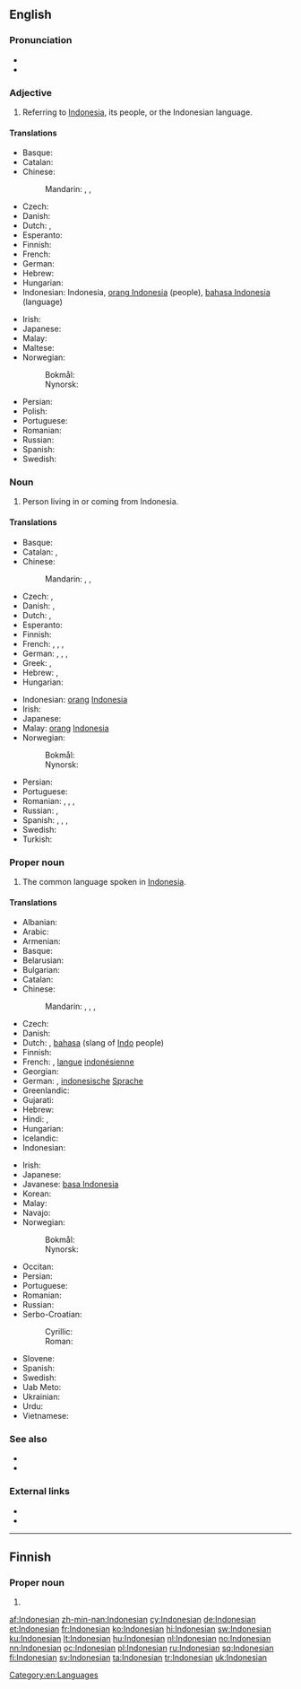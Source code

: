 {{also|indonesian}}
==English==
{{interwiktionary|code=id}}
{{wikipedia|lang=en}}

===Pronunciation===
* {{audio|en-us-Indonesian.ogg|Audio (US)}}
* {{rhymes|iːʒən}}

===Adjective===
{{en-adj|-}}

# Referring to [[Indonesia]], its people, or the Indonesian language.

====Translations====
{{trans-top|referring to [[Indonesia]]}}
* Basque: {{t-|eu|indonesiar}}
* Catalan: {{t+|ca|indonesi}}
* Chinese:
*: Mandarin: {{t|cmn|印度尼西亞|alt=印度尼西的|sc=Hani}}, {{t|cmn|印度尼西亚|tr=Yìndùníxīyà de|alt=印度尼西亚的|sc=Hani}}, {{t|cmn|印尼|tr=Yìnní de|alt=印尼的|sc=Hani}}
* Czech: {{t+|cs|indonéský}}
* Danish: {{t-|da|indonesisk}}
* Dutch: {{t+|nl|Indonesisch}}, {{t+|nl|Indonesische}}
* Esperanto: {{t-|eo|indonezia}}
* Finnish: {{t+|fi|indonesialainen}}
* French: {{t+|fr|indonésien}}
* German: {{t+|de|indonesisch}}
* Hebrew: {{t-|he|אינדונזי|tr=Indonezi}}
* Hungarian: {{t+|hu|indonéz}}
* Indonesian: Indonesia, [[orang Indonesia]] (people), [[bahasa Indonesia]] (language)
{{trans-mid}}
* Irish: {{t-|ga|Indinéiseach}}
* Japanese: {{t-|ja|インドネシアの|tr=indoneshia-no}}
* Malay: {{t-|ms|Indonesia}}
* Maltese: {{t-|mt|Indoneżjan}}
* Norwegian:
*: Bokmål: {{t-|nb|indonesisk}}
*: Nynorsk: {{t+|nn|indonesisk}}
* Persian: {{t-|fa|اندونزیایی|tr=Andonesiyayi}}
* Polish: {{t+|pl|indonezyjski}}
* Portuguese: {{t+|pt|indonésio}}
* Romanian: {{t-|ro|indonezian}}
* Russian: {{t+|ru|индонезийский|tr=indonɛzíjskij}}
* Spanish: {{t+|es|indonesio}}
* Swedish: {{t+|sv|indonesisk}}
{{trans-bottom}}

===Noun===
{{en-noun}}

# Person living in or coming from Indonesia.

====Translations====
{{trans-top|person}}
* Basque: {{t-|eu|indonesiar}}
* Catalan: {{t+|ca|indonesi|m}}, {{t-|ca|indonèsia|f}}
* Chinese:
*: Mandarin: {{t|cmn|印度尼西亞人|sc=Hani}}, {{t|cmn|印度尼西亚人|tr=Yìndùníxīyà rén|sc=Hani}}, {{t|cmn|印尼人|tr=Yìnní rén|sc=Hani}}
* Czech: {{t-|cs|Indonésan|m}}, {{t-|cs|Indonésanka|f}}
* Danish: {{t-|da|Indoneser}}, {{t-|da|Indonesere|p}}
* Dutch: {{t+|nl|Indonesiër|m}}, {{t+|nl|Indonesische|f}}
* Esperanto: {{t-|eo|indoneziano}}
* Finnish: {{t+|fi|indonesialainen}}
* French: {{t+|fr|Indonésien|m}}, {{t+|fr|Indonésienne|f}}, {{t+|fr|Indonésiens}} {{m|p}}, {{t+|fr|Indonésiennes}} {{f|p}}
* German: {{t+|de|Indonesier|m}}, {{t+|de|Indonesierin|f}}, {{t+|de|Indonesier}} {{m|p}}, {{t+|de|Indonesierinnen}} {{f|p}}
* Greek: {{t+|el|Ινδονήσιος|m}}, {{t-|el|Ινδονήσια|f}}
* Hebrew: {{t-|he|אינדונזי|tr=Indonezi|m}}, {{t-|he|אינדונזית|tr=Indonezit|f}}
* Hungarian: {{t+|hu|indonéz}}
{{trans-mid}}
* Indonesian: [[orang]] [[Indonesia]]
* Irish: {{t-|ga|Indinéiseach|m}}
* Japanese: {{t-|ja|インドネシア人|tr=Indoneshia-jin}}
* Malay: [[orang]] [[Indonesia]]
* Norwegian:
*: Bokmål: {{t-|nb|indonesier|m}}
*: Nynorsk: {{t+|nn|indonesiar|m}}
* Persian: {{t-|fa|اندونزیایی|tr=Andonesiyayi}}
* Portuguese: {{t+|pt|indonésio|m}}
* Romanian: {{t-|ro|indonezian|m}}, {{t-|ro|indoneziancă|f}}, {{t-|ro|indonezieni}} {{m|p}}, {{t-|ro|indonezience}} {{f|p}}
* Russian: {{t+|ru|индонезиец|m|tr=indonɛzíjec}},  {{t+|ru|индонезийка|f|tr=indonɛzíjka}}
* Spanish: {{t+|es|indonesio|m}}, {{t-|es|indonesia|f}}, {{t-|es|indonesios|m|p}}, {{t-|es|indonesias|f|p}}
* Swedish: {{t+|sv|indones}}
* Turkish: {{t+|tr|Endonezyalı}}
{{trans-bottom}}

===Proper noun===
{{en-proper noun}}

# The common language spoken in [[Indonesia]].

====Translations====
{{trans-top|language}}
* Albanian: {{t+|sq|gjuha indoneziane}}
* Arabic: {{t-|ar|أندونيسية|f|tr='andunisiyya|sc=Arab}}
* Armenian: {{t-|hy|ինդոնեզերեն|tr=indonezeren}}
* Basque: {{t+|eu|indonesiera}}
* Belarusian: {{t-|be|інданезійская|f|tr=indanezíjskaja|sc=Cyrl}}
* Bulgarian: {{t+|bg|индонезийски|m|tr=indonezíjski|sc=Cyrl}}
* Catalan: {{t+|ca|indonesi|m}}
* Chinese:
*: Mandarin: {{t|cmn|印度尼西亞語|sc=Hani}}, {{t|cmn|印度尼西亚语|tr=Yìndùníxīyà yǔ|sc=Hani}}, {{t|cmn|印尼語|sc=Hani}}, {{t|cmn|印尼语|tr=Yìnní yǔ|sc=Hani}}
* Czech: {{t+|cs|indonéština|f}}
* Danish: {{t-|da|Indonesisk}}
* Dutch: {{t+|nl|Indonesisch|n}}, [[bahasa]] (slang of [[Indo]] people)
* Finnish: {{t+|fi|indonesia}}
* French: {{t+|fr|indonésien|m}}, [[langue]] [[indonésienne]] {{f}}
* Georgian: {{t-|ka|ინდონეზიური|tr=indoneziuri|sc=Geor}}
* German: {{t+|de|Indonesisch|n}}, [[indonesische]] [[Sprache]] {{f}}
* Greenlandic: {{t-|kl|Indonesiamiutut}}
* Gujarati: {{t+|gu|ઇન્ડોનેશિયન|tr=inḍoneśiyan|sc=Gujr}}
* Hebrew: {{t-|he|אינדונזית|f|tr=indonezít|alt=אִינְדּוֹנֶזִית|sc=Hebr}}
* Hindi: {{t+|hi|इन्डोनेशियन|tr=inḍoneśiyan|sc=Deva}}, {{t-|hi|इन्डोनेशियाई|f|tr=inḍoneśiyā'ī|sc=Deva}}
* Hungarian: {{t+|hu|indonéz}}
* Icelandic: {{t+|is|indónesíska}}
* Indonesian: {{t+|id|bahasa Indonesia}}
{{trans-mid}}
* Irish: {{t-|ga|Indinéisis|f}}
* Japanese: {{t+|ja|インドネシア語|tr=Indoneshia-go|sc=Jpan}}
* Javanese: [[basa Indonesia]]
* Korean: {{t+|ko|인도네시아어|tr=Indonesia-eo|sc=Kore}}
* Malay: {{t-|ms|bahasa Indonesia}}
* Navajo: {{tø|nv|Indoníízha bizaad}}
* Norwegian:
*: Bokmål: {{t-|nb|indonesisk|m}}
*: Nynorsk: {{t+|nn|indonesisk|m}}
* Occitan: {{t+|oc|indonesian|m}}
* Persian: {{t-|fa|اندونزیایی|tr=enduneziyâyi|sc=fa-Arab}}
* Portuguese: {{t+|pt|indonésio|m}}
* Romanian: {{t+|ro|indoneziană|f}}
* Russian: {{t+|ru|индонезийский|m|tr=indonɛzíjskij}}
* Serbo-Croatian:
*: Cyrillic: {{t-|sh|индонезијски|m}}
*: Roman: {{t-|sh|indonezijski|m}}
* Slovene: {{t-|sl|indonezijščina|f}}
* Spanish: {{t+|es|indonesio|m}}
* Swedish: {{t+|sv|indonesiska|c}}
* Uab Meto: {{tø|aoz|uab Indonesia}}
* Ukrainian: {{t+|uk|індонезійська|f|tr=indonezíjs'ka|sc=Cyrl}}
* Urdu: {{t-|ur|انڈونیشیائی|f|tr=inḍoneśiyā'ī|sc=ur-Arab}}
* Vietnamese: {{t-|vi|tiếng In-đô-nê-xi-a}}
{{trans-bottom}}

===See also===
* {{langcat}}
* {{langlist}}

===External links===
* {{ISO 639|link=Ethnologue|1code=id|code=ind}}
* {{websters-online}}

[[Category:en:Languages]]

----

==Finnish==

===Proper noun===
{{head|fi|proper noun form}}

# {{fi-form of|type=proper noun|case=genitive|pl=singular|Indonesia}}

[[af:Indonesian]]
[[zh-min-nan:Indonesian]]
[[cy:Indonesian]]
[[de:Indonesian]]
[[et:Indonesian]]
[[fr:Indonesian]]
[[ko:Indonesian]]
[[hi:Indonesian]]
[[sw:Indonesian]]
[[ku:Indonesian]]
[[lt:Indonesian]]
[[hu:Indonesian]]
[[nl:Indonesian]]
[[no:Indonesian]]
[[nn:Indonesian]]
[[oc:Indonesian]]
[[pl:Indonesian]]
[[ru:Indonesian]]
[[sq:Indonesian]]
[[fi:Indonesian]]
[[sv:Indonesian]]
[[ta:Indonesian]]
[[tr:Indonesian]]
[[uk:Indonesian]]